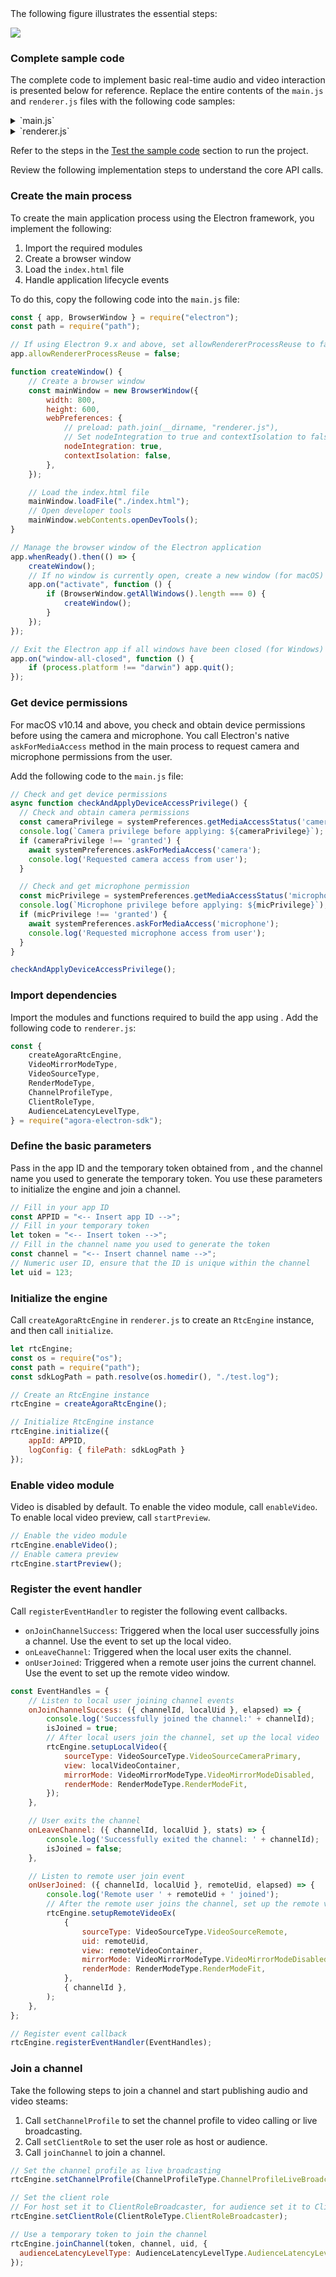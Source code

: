 <PlatformWrapper platform = "electron">
The following figure illustrates the essential steps:

![](/images/video-sdk/quick-start-sequence.svg)

### Complete sample code

The complete code to implement basic real-time audio and video interaction is presented below for reference. Replace the entire contents of the `main.js` and `renderer.js` files with the following code samples: 

<details>
<summary>`main.js`</summary>

```js
const { app, BrowserWindow } = require("electron");
const path = require("path");

// If using Electron 9.x or higher, set allowRendererProcessReuse to false
app.allowRendererProcessReuse = false;

function createWindow() {
    // Create a browser window
    const mainWindow = new BrowserWindow({
        width: 800,
        height: 600,
        webPreferences: {
            // preload: path.join(__dirname, "renderer.js"),
            nodeIntegration: true,
            contextIsolation: false,
        },
    });

    // Load the contents of the index.html file
    mainWindow.loadFile("./index.html");
    // Open developer tools
    mainWindow.webContents.openDevTools();
}

// Manage the browser window 
app.whenReady().then(() => {
    createWindow();
    // If no window is currently open, create a new window (for macOS)
    app.on("activate", function () {
        if (BrowserWindow.getAllWindows().length === 0) {
            createWindow();
        }
    });
});

// Exit the Electron app if all windows have been closed (for Windows)
app.on("window-all-closed", function () {
    if (process.platform !== "darwin") app.quit();
});
```
</details>

<details>
<summary>`renderer.js`</summary>

```js
const {
    createAgoraRtcEngine,
    VideoMirrorModeType,
    VideoSourceType,
    RenderModeType,
    ChannelProfileType,
    ClientRoleType,
    AudienceLatencyLevelType,
    } = require("agora-electron-sdk");

let rtcEngine;
let localVideoContainer;
let remoteVideoContainer;
let isJoined = false;
// Fill in your app ID
const APPID = "<-- Insert app Id -->";
// Fill in your temporary token
let token = "<-- Insert token -->";
// Fill in the channel name you used when generating the token
const channel = "<-- Insert channel name -->";
// User ID. Ensure that it's unique within the channel
let uid = 123;

const EventHandles = {
    // Listen to local user joining channel events
    onJoinChannelSuccess: ({ channelId, localUid }, elapsed) => {
        console.log('Successfully joined the channel: ' + channelId);
        isJoined = true;
        // After a local user join the channel, set the local video window
        rtcEngine.setupLocalVideo({
            sourceType: VideoSourceType.VideoSourceCameraPrimary,
            view: localVideoContainer,
            mirrorMode: VideoMirrorModeType.VideoMirrorModeDisabled,
            renderMode: RenderModeType.RenderModeFit,
        });
    },

    // Listen to the event that a remote user left the channel
    onLeaveChannel: ({ channelId, localUid }, stats) => {
        console.log('Successfully exited the channel: ' + channelId);
        isJoined = false;
    },

    // Listen to remote user joined event
    onUserJoined: ({ channelId, localUid }, remoteUid, elapsed) => {
        console.log('Remote user ' + remoteUid + ' joined');
        // After a remote user joins the channel, set the remote video window
        rtcEngine.setupRemoteVideoEx(
            {
                sourceType: VideoSourceType.VideoSourceRemote,
                uid: remoteUid,
                view: remoteVideoContainer,
                mirrorMode: VideoMirrorModeType.VideoMirrorModeDisabled,
                renderMode: RenderModeType.RenderModeFit,
            },
            { channelId },
        );
    },
};


window.onload = () => {
    const os = require("os");
    const path = require("path");
    localVideoContainer = document.getElementById("join-channel-local-video");
    remoteVideoContainer = document.getElementById("join-channel-remote-video");
    const sdkLogPath = path.resolve(os.homedir(), "./test.log");

    // Create RtcEngine instance
    rtcEngine = createAgoraRtcEngine();

    // Initialize an RtcEngine instance
    rtcEngine.initialize({
        appId: APPID,
        logConfig: { filePath: sdkLogPath }
    });

    // Register event handler
    rtcEngine.registerEventHandler(EventHandles);

    // Set the channel profile
    rtcEngine.setChannelProfile(ChannelProfileType.ChannelProfileLiveBroadcasting);

    // Set the user role, for host use ClientRoleBroadcaster, for audience use ClientRoleAudience
    rtcEngine.setClientRole(ClientRoleType.ClientRoleBroadcaster);

    // Video is disabled by default, you need to call enableVideo to enable video streaming
    rtcEngine.enableVideo();

    // Enable camera preview
    rtcEngine.startPreview();

    // Use temporary token to join the channel
    rtcEngine.joinChannel(token, channel, uid, {
      audienceLatencyLevelType: AudienceLatencyLevelType.AudienceLatencyLevelUltraLowLatency
    });
};
```

</details>

Refer to the steps in the [Test the sample code](#test-the-sample-code) section to run the project. 

Review the following implementation steps to understand the core API calls.

### Create the main process

To create the main application process using the Electron framework, you implement the following:

1. Import the required modules
1. Create a browser window
1. Load the `index.html` file
1. Handle application lifecycle events

To do this, copy the following code into the `main.js` file:

```js
const { app, BrowserWindow } = require("electron");
const path = require("path");

// If using Electron 9.x and above, set allowRendererProcessReuse to false
app.allowRendererProcessReuse = false;

function createWindow() {
    // Create a browser window
    const mainWindow = new BrowserWindow({
        width: 800,
        height: 600,
        webPreferences: {
            // preload: path.join(__dirname, "renderer.js"),
            // Set nodeIntegration to true and contextIsolation to false
            nodeIntegration: true,
            contextIsolation: false,
        },
    });

    // Load the index.html file
    mainWindow.loadFile("./index.html");
    // Open developer tools
    mainWindow.webContents.openDevTools();
}

// Manage the browser window of the Electron application
app.whenReady().then(() => {
    createWindow();
    // If no window is currently open, create a new window (for macOS)
    app.on("activate", function () {
        if (BrowserWindow.getAllWindows().length === 0) {
            createWindow();
        }
    });
});

// Exit the Electron app if all windows have been closed (for Windows)
app.on("window-all-closed", function () {
    if (process.platform !== "darwin") app.quit();
});
```

### Get device permissions
For macOS v10.14 and above, you check and obtain device permissions before using the camera and microphone. You call Electron's native `askForMediaAccess` method in the main process to request camera and microphone permissions from the user.

Add the following code to the `main.js` file:

```js
// Check and get device permissions
async function checkAndApplyDeviceAccessPrivilege() {
  // Check and obtain camera permissions
  const cameraPrivilege = systemPreferences.getMediaAccessStatus('camera');
  console.log(`Camera privilege before applying: ${cameraPrivilege}`);
  if (cameraPrivilege !== 'granted') {
    await systemPreferences.askForMediaAccess('camera');
    console.log('Requested camera access from user');
  }

  // Check and get microphone permission
  const micPrivilege = systemPreferences.getMediaAccessStatus('microphone');
  console.log(`Microphone privilege before applying: ${micPrivilege}`);
  if (micPrivilege !== 'granted') {
    await systemPreferences.askForMediaAccess('microphone');
    console.log('Requested microphone access from user');
  }
}

checkAndApplyDeviceAccessPrivilege();
```

### Import dependencies

Import the modules and functions required to build the app using <Vpd k="SDK" />. Add the following code to `renderer.js`:

```js
const {
    createAgoraRtcEngine,
    VideoMirrorModeType,
    VideoSourceType,
    RenderModeType,
    ChannelProfileType,
    ClientRoleType,
    AudienceLatencyLevelType,
} = require("agora-electron-sdk");
```

### Define the basic parameters

Pass in the app ID and the temporary token obtained from <Vg k="CONSOLE"/>, and the channel name you used to generate the temporary token. You use these parameters to initialize the engine and join a channel.

```js
// Fill in your app ID
const APPID = "<-- Insert app ID -->";
// Fill in your temporary token
let token = "<-- Insert token -->";
// Fill in the channel name you used to generate the token
const channel = "<-- Insert channel name -->";
// Numeric user ID, ensure that the ID is unique within the channel
let uid = 123;
```

### Initialize the engine

Call `createAgoraRtcEngine` in `renderer.js` to create an `RtcEngine` instance, and then call `initialize`.

```js
let rtcEngine;
const os = require("os");
const path = require("path");
const sdkLogPath = path.resolve(os.homedir(), "./test.log");

// Create an RtcEngine instance
rtcEngine = createAgoraRtcEngine();

// Initialize RtcEngine instance
rtcEngine.initialize({
    appId: APPID,
    logConfig: { filePath: sdkLogPath }
});
```

### Enable video module
Video is disabled by default. To enable the video module, call `enableVideo`.
To enable local video preview, call `startPreview`.

```js
// Enable the video module
rtcEngine.enableVideo();
// Enable camera preview
rtcEngine.startPreview();
```

### Register the event handler
Call `registerEventHandler` to register the following event callbacks. 

* `onJoinChannelSuccess`: Triggered when the local user successfully joins a channel. Use the event to set up the local video.
* `onLeaveChannel`: Triggered when the local user exits the channel.
* `onUserJoined`: Triggered when a remote user joins the current channel. Use the event to set up the remote video window.

```js
const EventHandles = {
    // Listen to local user joining channel events
    onJoinChannelSuccess: ({ channelId, localUid }, elapsed) => {
        console.log('Successfully joined the channel:' + channelId);
        isJoined = true;
        // After local users join the channel, set up the local video
        rtcEngine.setupLocalVideo({
            sourceType: VideoSourceType.VideoSourceCameraPrimary,
            view: localVideoContainer,
            mirrorMode: VideoMirrorModeType.VideoMirrorModeDisabled,
            renderMode: RenderModeType.RenderModeFit,
        });
    },

    // User exits the channel 
    onLeaveChannel: ({ channelId, localUid }, stats) => {
        console.log('Successfully exited the channel: ' + channelId);
        isJoined = false;
    },

    // Listen to remote user join event
    onUserJoined: ({ channelId, localUid }, remoteUid, elapsed) => {
        console.log('Remote user ' + remoteUid + ' joined');
        // After the remote user joins the channel, set up the remote video
        rtcEngine.setupRemoteVideoEx(
            {
                sourceType: VideoSourceType.VideoSourceRemote,
                uid: remoteUid,
                view: remoteVideoContainer,
                mirrorMode: VideoMirrorModeType.VideoMirrorModeDisabled,
                renderMode: RenderModeType.RenderModeFit,
            },
            { channelId },
        );
    },
};

// Register event callback
rtcEngine.registerEventHandler(EventHandles);
```

### Join a channel 

Take the following steps to join a channel and start publishing audio and video steams:

1. Call `setChannelProfile` to set the channel profile to video calling or live broadcasting.
1. Call `setClientRole` to set the user role as host or audience.
1. Call `joinChannel` to join a channel.

```js
// Set the channel profile as live broadcasting
rtcEngine.setChannelProfile(ChannelProfileType.ChannelProfileLiveBroadcasting);

// Set the client role 
// For host set it to ClientRoleBroadcaster, for audience set it to ClientRoleAudience
rtcEngine.setClientRole(ClientRoleType.ClientRoleBroadcaster);

// Use a temporary token to join the channel
rtcEngine.joinChannel(token, channel, uid, {
  audienceLatencyLevelType: AudienceLatencyLevelType.AudienceLatencyLevelUltraLowLatency
});
```

</PlatformWrapper>
